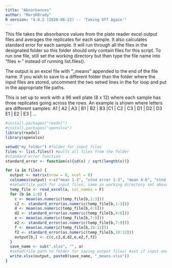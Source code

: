 ```yaml
---
title: "Absorbances"
author: "MaryKBrady"
R version: "4.0.2 (2020-06-22) -- 'Taking Off Again'"
---
```


This file takes the absorbance values from the plate reader excel output files and averages the replicates for each sample. It also calculates standard error for each sample. It will run through all the files in the designated folder so this folder should only contain files for this script. To run one file, still set the working directory but then type the file name into "files <-" instead of running list.files().

The output is an excel file with "_means" appended to the end of the file name. If you wish to save to a different folder than the folder where the input files are stored, uncomment the two setwd lines in the for loop and put in the appropriate file paths. 

This is set up to work with a 96 well plate (8 x 12) where each sample has three replicates going across the rows. An example is shown where letters are different samples:
A1 | A2 | A3 | B1 | B2 | B3 |C1 | C2 | C3 | D1 | D2 | D3
E1 | E2 | E3 | ...

```r
#install.packages("readxl")
#install.packages("openxlsx")
library(readxl)
library(openxlsx)

setwd("my_folder") #folder for input files
files <- list.files() #pulls all files from the folder
#standard error function
standard_error <- function(x){sd(x) / sqrt(length(x))}

for (a in files) {
  output <- matrix(nrow = 8, ncol = 8)
  colnames(output) <-c("mean 1-3", "stnd error 1-3", "mean 4-6", "stnd error 4-6", "mean 7-9", "stnd error 7-9", "mean 10-12", "stnd error 10-12")
  #setwd(file path for input files, same as working directory set above)  #set if input and output folders differ
  temp_file <- read_excel(a, col_names = F)
  for (b in 1:8) {
    c <- mean(as.numeric(temp_file[b,1:3]))
    c2 <- standard_error(as.numeric(temp_file[b,1:3]))
    d <- mean(as.numeric(temp_file[b,4:6]))
    d2 <- standard_error(as.numeric(temp_file[b,4:6]))
    e <- mean(as.numeric(temp_file[b,7:9]))
    e2 <- standard_error(as.numeric(temp_file[b,7:9]))
    f <- mean(as.numeric(temp_file[b,10:12]))
    f2 <- standard_error(as.numeric(temp_file[b,10:12]))
    output[b,] <- c(c,c2,d,d2,e,e2,f,f2)
  }
  save_name <- sub(".xlsx", "", a)
  #setwd(file path to folder for saving output files) #set if input and output folders differ  
  write.xlsx(output, paste0(save_name, "_means.xlsx"))
}
```
